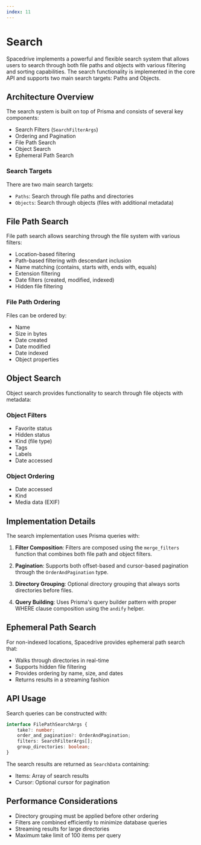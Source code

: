 ```yaml
---
index: 11
---
```


# Search

Spacedrive implements a powerful and flexible search system that allows users to search through both file paths and objects with various filtering and sorting capabilities. The search functionality is implemented in the core API and supports two main search targets: Paths and Objects.

## Architecture Overview

The search system is built on top of Prisma and consists of several key components:

- Search Filters (`SearchFilterArgs`)
- Ordering and Pagination
- File Path Search
- Object Search
- Ephemeral Path Search

### Search Targets

There are two main search targets:

- `Paths`: Search through file paths and directories
- `Objects`: Search through objects (files with additional metadata)

## File Path Search

File path search allows searching through the file system with various filters:

- Location-based filtering
- Path-based filtering with descendant inclusion
- Name matching (contains, starts with, ends with, equals)
- Extension filtering
- Date filters (created, modified, indexed)
- Hidden file filtering

### File Path Ordering

Files can be ordered by:

- Name
- Size in bytes
- Date created
- Date modified
- Date indexed
- Object properties

## Object Search

Object search provides functionality to search through file objects with metadata:

### Object Filters

- Favorite status
- Hidden status
- Kind (file type)
- Tags
- Labels
- Date accessed

### Object Ordering

- Date accessed
- Kind
- Media data (EXIF)

## Implementation Details

The search implementation uses Prisma queries with:

1. **Filter Composition**: Filters are composed using the `merge_filters` function that combines both file path and object filters.

2. **Pagination**: Supports both offset-based and cursor-based pagination through the `OrderAndPagination` type.

3. **Directory Grouping**: Optional directory grouping that always sorts directories before files.

4. **Query Building**: Uses Prisma's query builder pattern with proper WHERE clause composition using the `andify` helper.

## Ephemeral Path Search

For non-indexed locations, Spacedrive provides ephemeral path search that:

- Walks through directories in real-time
- Supports hidden file filtering
- Provides ordering by name, size, and dates
- Returns results in a streaming fashion

## API Usage

Search queries can be constructed with:

```typescript
interface FilePathSearchArgs {
	take?: number;
	order_and_pagination?: OrderAndPagination;
	filters: SearchFilterArgs[];
	group_directories: boolean;
}
```

The search results are returned as `SearchData` containing:

- Items: Array of search results
- Cursor: Optional cursor for pagination

## Performance Considerations

- Directory grouping must be applied before other ordering
- Filters are combined efficiently to minimize database queries
- Streaming results for large directories
- Maximum take limit of 100 items per query
